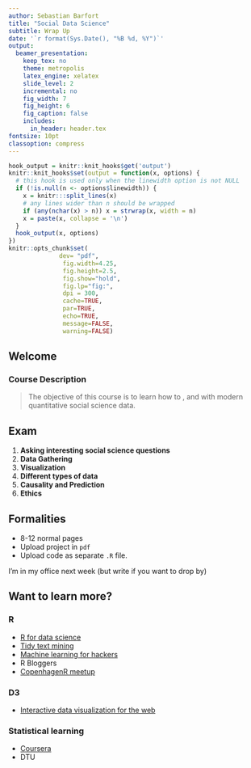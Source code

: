 ```yaml
---
author: Sebastian Barfort
title: "Social Data Science"
subtitle: Wrap Up
date: '`r format(Sys.Date(), "%B %d, %Y")`'
output:
  beamer_presentation:
    keep_tex: no
    theme: metropolis
    latex_engine: xelatex
    slide_level: 2
    incremental: no
    fig_width: 7
    fig_height: 6
    fig_caption: false
    includes:
      in_header: header.tex
fontsize: 10pt
classoption: compress
---
```


```r
hook_output = knitr::knit_hooks$get('output')
knitr::knit_hooks$set(output = function(x, options) {
  # this hook is used only when the linewidth option is not NULL
  if (!is.null(n <- options$linewidth)) {
    x = knitr:::split_lines(x)
    # any lines wider than n should be wrapped
    if (any(nchar(x) > n)) x = strwrap(x, width = n)
    x = paste(x, collapse = '\n')
  }
  hook_output(x, options)
})
knitr::opts_chunk$set(
              dev= "pdf",
               fig.width=4.25,
               fig.height=2.5,
               fig.show="hold",
               fig.lp="fig:",
               dpi = 300,
               cache=TRUE,
               par=TRUE,
               echo=TRUE,
               message=FALSE,
               warning=FALSE)
```

## Welcome

### Course Description

> The objective of this course is to learn how to \alert{analyze}, \alert{gather} and \alert{work} with modern quantitative social science data.

## Exam 

1. **Asking interesting social science questions**
2. **Data Gathering**
3. **Visualization**
4. **Different types of data**
5. **Causality and Prediction**
6. **Ethics**

## Formalities

- 8-12 normal pages
- Upload project in `pdf` 
- Upload code as separate `.R` file. 

I'm in my office next week (but write if you want to drop by)

## Want to learn more? 

### R 

- [R for data science](http://r4ds.had.co.nz)
- [Tidy text mining](https://github.com/dgrtwo/tidy-text-mining)
- [Machine learning for hackers](http://shop.oreilly.com/product/0636920018483.do)
- R Bloggers
- [CopenhagenR meetup](http://www.meetup.com/CopenhagenR-useR-Group/)

### D3

- [Interactive data visualization for the web](http://shop.oreilly.com/product/0636920026938.do)

### Statistical learning

- [Coursera](https://www.coursera.org/specializations/jhu-data-science)
- DTU


